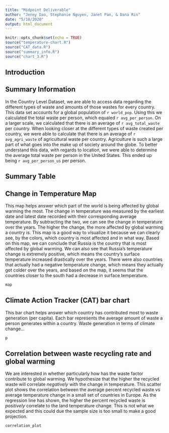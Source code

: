 ---
title: "Midpoint Deliverable"
author: "Jenny Dao, Stephanie Nguyen, Janet Pan, & Dana Rin"
date: "5/18/2020"
output: html_document
---

```{r setup, include=FALSE}
knitr::opts_chunk$set(echo = TRUE)
source("temperature-chart.R")
source("CAT_data.R")
source("summary_info.R")
source("chart_3.R")
```

## Introduction

## Summary Information
In the Country Level Dataset, we are able to access data regarding the different types of waste and amounts of those wastes for every country. This data set accounts for a global population of `r world_pop`. Using this we calculated the total waste per person, which equaled `r avg_per_person`. On a larger scale, we calculated that there is an average of `r avg_total_waste` per country. When looking closer at the different types of waste created per country, we were able to calculate that there is an average of `r avg_agri_waste` of agricultural waste per country. Agriculture is such a large part of what goes into the make up of society around the globe. To better understand this data, with regards to location, we were able to determine the average total waste per person in the United States. This ended up being `r avg_per_person_us` per person.

## Summary Table

## Change in Temperature Map
This map helps answer which part of the world is being affected by global warming the most. The change in temperature was measured by the earliest date and latest date recorded with their corresponding average temperature. By subtracting the two, we can see the change in temperature over the years. The higher the change, the more affected by global warming a country is. This map is a good way to visualize it because we can clearly see, by the colors, which country is most affected and in what way. Based on this map, we can conclude that Russia is the country that is most affected by global warming. We can also see that Russia's temperature change is extremely positive, which means the country's surface temperature increased drastically over the years. There were also countries that actually had a negative temperature change, which means they actually got colder over the years, and based on the map, it seems that the countries closer to the south had a decrease in surface temperature.
```{r map, echo=FALSE}
map
```

## Climate Action Tracker (CAT) bar chart
This bar chart helps answer which country has contributed most to waste generation (per capita). Each bar represents the average amount of waste a person generates within a country. Waste generation in terms of climate change...
```{r plot, echo=FALSE}
p
```

## Correlation between waste recycling rate and global warming
We are interested in whether particularly how has the waste factor contribute to global warming. We hypothesize that the higher the recycled waste will correlate *negatively* with the change in temperature. This scatter plot shows the correlation between the average percent recycled waste vs average temperature change in a small set of countries in Europe. As the regression line has shown, the higher the percent recycled waste is *positively* correlate to the land temperature change. This is not what we expected and this could due the sample size is too small to make a good projection.
```{r correlation, echo=FALSE}
correlation_plot
```
